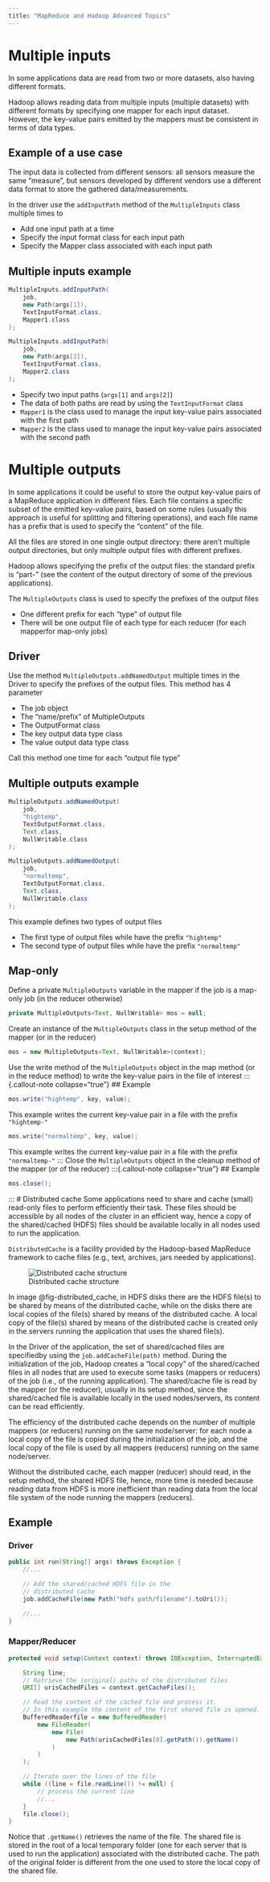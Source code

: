 ```yaml
---
title: "MapReduce and Hadoop Advanced Topics"
---
```

# Multiple inputs
In some applications data are read from two or more datasets, also having different formats. 

Hadoop allows reading data from multiple inputs (multiple datasets) with different formats by specifying one mapper for each input dataset. However, the key-value pairs emitted by the mappers must be consistent in terms of data types.

:::{.callout-note collapse="true"}
## Example of a use case
The input data is collected from different sensors: all sensors measure the same "measure", but sensors developed by different vendors use a different data format to store the gathered data/measurements.
:::
In the driver use the `addInputPath` method of the `MultipleInputs` class multiple times to

- Add one input path at a time
- Specify the input format class for each input path
- Specify the Mapper class associated with each input path

:::{.callout-note collapse="true"}
## Multiple inputs example
```java
MultipleInputs.addInputPath(
    job, 
    new Path(args[1]), 
    TextInputFormat.class, 
    Mapper1.class
);

MultipleInputs.addInputPath(
    job, 
    new Path(args[2]), 
    TextInputFormat.class, 
    Mapper2.class
);
```

- Specify two input paths (`args[1]` and `args[2]`)
- The data of both paths are read by using the `TextInputFormat` class
- `Mapper1` is the class used to manage the input key-value pairs associated with the first path
- `Mapper2` is the class used to manage the input key-value pairs associated with the second path
:::

# Multiple outputs
In some applications it could be useful to store the output key-value pairs of a MapReduce application in different files. Each file contains a specific subset of the emitted key-value pairs, based on some rules (usually this approach is useful for splitting and filtering operations), and each file name has a prefix that is used to specify the "content" of the file.

All the files are stored in one single output directory: there aren't multiple output directories, but only multiple output files with different prefixes.

Hadoop allows specifying the prefix of the output files: the standard prefix is "part-" (see the content of the output directory of some of the previous applications).

The `MultipleOutputs` class is used to specify the prefixes of the output files 

- One different prefix for each "type" of output file
- There will be one output file of each type for each reducer (for each mapperfor map-only jobs)

## Driver
Use the method `MultipleOutputs.addNamedOutput` multiple times in the Driver to specify the prefixes of the output files. This method has 4 parameter

- The job object
- The "name/prefix" of MultipleOutputs
- The OutputFormat class
- The key output data type class
- The value output data type class

Call this method one time for each "output file type"

:::{.callout-note collapse="true"}
## Multiple outputs example
```java
MultipleOutputs.addNamedOutput(
    job, 
    "hightemp", 
    TextOutputFormat.class, 
    Text.class, 
    NullWritable.class
);

MultipleOutputs.addNamedOutput(
    job, 
    "normaltemp", 
    TextOutputFormat.class, 
    Text.class, 
    NullWritable.class
);
```

This example defines two types of output files

- The first type of output files while have the prefix `"hightemp"`
- The second type of output files while have the prefix `"normaltemp"`
:::

## Map-only
Define a private `MultipleOutputs` variable in the mapper if the job is a map-only job (in the reducer otherwise)
```java
private MultipleOutputs<Text, NullWritable> mos = null;
```
Create an instance of the `MultipleOutputs` class in the setup method of the mapper (or in the reducer)
```java
mos = new MultipleOutputs<Text, NullWritable>(context);
```
Use the write method of the `MultipleOutputs` object in the map method (or in the reduce method) to write the key-value pairs in the file of interest 
:::{.callout-note collapse="true"}
## Example
```java
mos.write("hightemp", key, value);
```
This example writes the current key-value pair in a file with the prefix `"hightemp-"`
```java
mos.write("normaltemp", key, value);
```
This example writes the current key-value pair in a file with the prefix `"normaltemp-"`
:::
Close the `MultipleOutputs` object in the cleanup method of the mapper (or of the reducer)
:::{.callout-note collapse="true"}
## Example
```java
mos.close();
```
:::
# Distributed cache
Some applications need to share and cache (small) read-only files to perform efficiently their task. These files should be accessible by all nodes of the cluster in an efficient way, hence a copy of the shared/cached (HDFS) files should be available locally in all nodes used to run the application.

`DistributedCache` is a facility provided by the Hadoop-based MapReduce framework to cache files (e.g., text, archives, jars needed by applications).

![Distributed cache structure](images\06_mapreduce_advanced_topics\distributed_cache.png){width=80%, #fig-distributed_cache}

In image @fig-distributed_cache, in HDFS disks there are the HDFS file(s) to be shared by means of the distributed cache, while on the disks there are local copies of the file(s) shared by means of the distributed cache. A local copy of the file(s) shared by means of the distributed cache is created only in the servers running the application that uses the shared file(s).

In the Driver of the application, the set of shared/cached files are specifiedby using the `job.addCacheFile(path)` method. 
During the initialization of the job, Hadoop creates a "local copy" of the shared/cached files in all nodes that are used to execute some tasks (mappers or reducers) of the job (i.e., of the running application). The shared/cache file is read by the mapper (or the reducer), usually in its setup method, since the shared/cached file is available locally in the used nodes/servers, its content can be read efficiently.

The efficiency of the distributed cache depends on the number of multiple mappers (or reducers) running on the same node/server: for each node a local copy of the file is copied during the initialization of the job, and the local copy of the file is used by all mappers (reducers) running on the same node/server. 

Without the distributed cache, each mapper (reducer) should read, in the setup method, the shared HDFS file, hence, more time is needed because reading data from HDFS is more inefficient than reading data from the local file system of the node running the mappers (reducers).

## Example
### Driver
```java
public int run(String[] args) throws Exception {
    //...

    // Add the shared/cached HDFS file in the 
    // distributed cache
    job.addCacheFile(new Path("hdfs path/filename").toUri());

    //...
}
```
### Mapper/Reducer
```java
protected void setup(Context context) throws IOException, InterruptedException{

    String line;
    // Retrieve the (original) paths of the distributed files
    URI[] urisCachedFiles = context.getCacheFiles();

    // Read the content of the cached file and process it.
    // In this example the content of the first shared file is opened.
    BufferedReaderfile = new BufferedReader(
        new FileReader(
            new File(
                new Path(urisCachedFiles[0].getPath()).getName()
            )
        )
    );

    // Iterate over the lines of the file
    while ((line = file.readLine()) != null) {
        // process the current line
        //...
    }
    file.close();
}

```

Notice that `.getName()` retrieves the name of the file. The shared file is stored in the root of a local temporary folder (one for each server that is used to run the application) associated with the distributed cache. The path of the original folder is different from the one used to store the local copy of the shared file.

